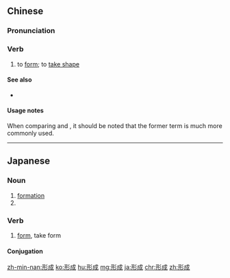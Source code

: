 ==Chinese==
{{zh-forms}}

===Pronunciation===
{{zh-pron
|m=xíngchéng
|c=jing4 sing4
|h=pfs=hìn-sàng
|mn=hêng-sêng
|ma=Zh-xíngchéng.ogg
|cat=v
}}

===Verb===
{{zh-verb}}

# to [[form]]; to [[take shape]]

====See also====
* {{qualifier|not to be confused with}} {{zh-l|成形}}

====Usage notes====
When comparing {{zh-l|形成|tr=xíngchéng}} and {{zh-l|成形}}, it should be noted that the former term is much more commonly used.

----

==Japanese==
{{ja-kanjitab|けい|せい|yomi=on}}

===Noun===
{{ja-noun|けいせい}}

# [[formation]]
# {{abbreviation of|形成手術|lang=ja}}

===Verb===
{{ja-verb-suru|けいせい}}

# [[form]], take form

====Conjugation====
{{ja-suru|けいせい}}

[[zh-min-nan:形成]]
[[ko:形成]]
[[hu:形成]]
[[mg:形成]]
[[ja:形成]]
[[chr:形成]]
[[zh:形成]]